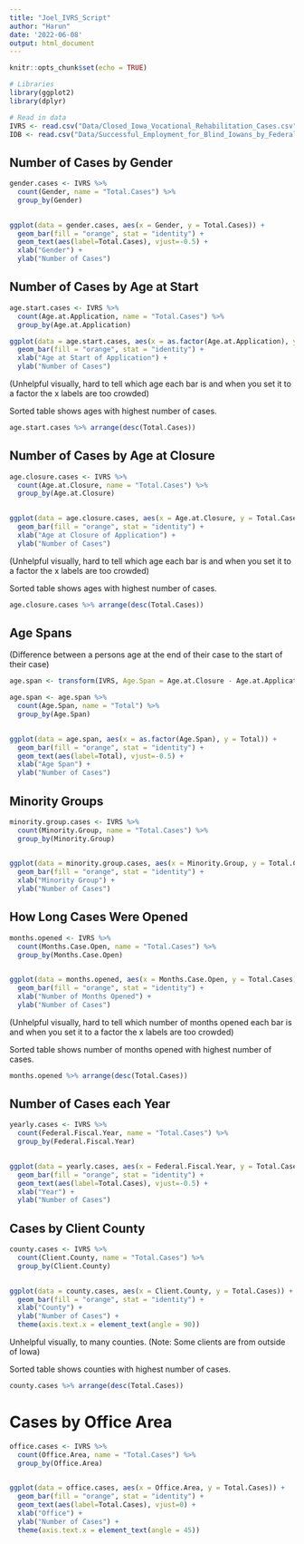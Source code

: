 ```yaml
---
title: "Joel_IVRS_Script"
author: "Harun"
date: '2022-06-08'
output: html_document
---
```


```r
knitr::opts_chunk$set(echo = TRUE)

# Libraries
library(ggplot2)
library(dplyr)

# Read in data
IVRS <- read.csv("Data/Closed_Iowa_Vocational_Rehabilitation_Cases.csv")
IDB <- read.csv("Data/Successful_Employment_for_Blind_Iowans_by_Federal_Fiscal_Year.csv")
```

## Number of Cases by Gender

```r
gender.cases <- IVRS %>%
  count(Gender, name = "Total.Cases") %>%
  group_by(Gender)
  

ggplot(data = gender.cases, aes(x = Gender, y = Total.Cases)) +
  geom_bar(fill = "orange", stat = "identity") +
  geom_text(aes(label=Total.Cases), vjust=-0.5) +
  xlab("Gender") +
  ylab("Number of Cases")
```

## Number of Cases by Age at Start

```r
age.start.cases <- IVRS %>%
  count(Age.at.Application, name = "Total.Cases") %>%
  group_by(Age.at.Application)

ggplot(data = age.start.cases, aes(x = as.factor(Age.at.Application), y = Total.Cases)) +
  geom_bar(fill = "orange", stat = "identity") +
  xlab("Age at Start of Application") +
  ylab("Number of Cases")
```

(Unhelpful visually, hard to tell which age each bar is and when you set it to a factor the x labels are too crowded)

Sorted table shows ages with highest number of cases.

```r
age.start.cases %>% arrange(desc(Total.Cases))
```

## Number of Cases by Age at Closure

```r
age.closure.cases <- IVRS %>%
  count(Age.at.Closure, name = "Total.Cases") %>%
  group_by(Age.at.Closure)
  

ggplot(data = age.closure.cases, aes(x = Age.at.Closure, y = Total.Cases)) +
  geom_bar(fill = "orange", stat = "identity") +
  xlab("Age at Closure of Application") +
  ylab("Number of Cases")
```

(Unhelpful visually, hard to tell which age each bar is and when you set it to a factor the x labels are too crowded)

Sorted table shows ages with highest number of cases.

```r
age.closure.cases %>% arrange(desc(Total.Cases))
```

## Age Spans

(Difference between a persons age at the end of their case to the start of their case)

```r
age.span <- transform(IVRS, Age.Span = Age.at.Closure - Age.at.Application)

age.span <- age.span %>%
  count(Age.Span, name = "Total") %>%
  group_by(Age.Span)
  

ggplot(data = age.span, aes(x = as.factor(Age.Span), y = Total)) +
  geom_bar(fill = "orange", stat = "identity") +
  geom_text(aes(label=Total), vjust=-0.5) +
  xlab("Age Span") +
  ylab("Number of Cases")
```

## Minority Groups
```r
minority.group.cases <- IVRS %>%
  count(Minority.Group, name = "Total.Cases") %>%
  group_by(Minority.Group)
  

ggplot(data = minority.group.cases, aes(x = Minority.Group, y = Total.Cases)) +
  geom_bar(fill = "orange", stat = "identity") +
  xlab("Minority Group") +
  ylab("Number of Cases")
```

## How Long Cases Were Opened

```r
months.opened <- IVRS %>%
  count(Months.Case.Open, name = "Total.Cases") %>%
  group_by(Months.Case.Open)
  

ggplot(data = months.opened, aes(x = Months.Case.Open, y = Total.Cases)) +
  geom_bar(fill = "orange", stat = "identity") +
  xlab("Number of Months Opened") +
  ylab("Number of Cases")
```

(Unhelpful visually, hard to tell which number of months opened each bar is and when you set it to a factor the x labels are too crowded)

Sorted table shows number of months opened with highest number of cases.

```r
months.opened %>% arrange(desc(Total.Cases))
```

## Number of Cases each Year

```r
yearly.cases <- IVRS %>%
  count(Federal.Fiscal.Year, name = "Total.Cases") %>%
  group_by(Federal.Fiscal.Year)
  

ggplot(data = yearly.cases, aes(x = Federal.Fiscal.Year, y = Total.Cases)) +
  geom_bar(fill = "orange", stat = "identity") +
  geom_text(aes(label=Total.Cases), vjust=-0.5) +
  xlab("Year") +
  ylab("Number of Cases")
```

## Cases by Client County

```r
county.cases <- IVRS %>%
  count(Client.County, name = "Total.Cases") %>%
  group_by(Client.County)
  

ggplot(data = county.cases, aes(x = Client.County, y = Total.Cases)) +
  geom_bar(fill = "orange", stat = "identity") +
  xlab("County") +
  ylab("Number of Cases") +
  theme(axis.text.x = element_text(angle = 90))
```

Unhelpful visually, to many counties. (Note: Some clients are from outside of Iowa)

Sorted table shows counties with highest number of cases.

```r
county.cases %>% arrange(desc(Total.Cases))
```


# Cases by Office Area

```r
office.cases <- IVRS %>%
  count(Office.Area, name = "Total.Cases") %>%
  group_by(Office.Area)
  

ggplot(data = office.cases, aes(x = Office.Area, y = Total.Cases)) +
  geom_bar(fill = "orange", stat = "identity") +
  geom_text(aes(label=Total.Cases), vjust=0) +
  xlab("Office") +
  ylab("Number of Cases") +
  theme(axis.text.x = element_text(angle = 45))
```


